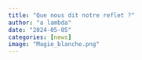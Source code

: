 ```yaml
---
title: "Que nous dit notre reflet ?"
author: "a lambda"
date: "2024-05-05"
categories: [news]
image: "Magie_blanche.png"
---
```

